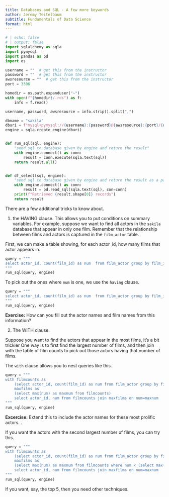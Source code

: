 ```yaml
---
title: Databases and SQL - A few more keywords
author: Jeremy Teitelbaum
subtitle: Fundamentals of Data Science
format: html
---
```



```python
# | echo: false
# | output: false
import sqlalchemy as sqla
import pymysql
import pandas as pd
import os

username = ""  # get this from the instructor
password = ""  # get this from the instructor
awsresource = ""  # get this from the instructor
port = 3306

homedir = os.path.expanduser("~")
with open(f"{homedir}/.rds") as f:
    info = f.read()

username, password, awsresource = info.strip().split(",")

dbname = "sakila"
dburi = f"mysql+pymysql://{username}:{password}@{awsresource}:{port}/{dbname}"
engine = sqla.create_engine(dburi)


def run_sql(sql, engine):
    "send sql to database given by engine and return the result"
    with engine.connect() as conn:
        result = conn.execute(sqla.text(sql))
    return result.all()


def df_select(sql, engine):
    "send sql to database given by engine and return the result as a pandas dataframe"
    with engine.connect() as conn:
        result = pd.read_sql(sqla.text(sql), con=conn)
    print(f"Retrieved {result.shape[0]} records")
    return result


```

There are a few additional tricks to know about. 

1. the HAVING clause.  This allows you to put conditions on summary variables. 
For example, suppose we want to find all actors in the `sakila` database 
that appear in only one film. Remember that the relationship between films and actors
is captured in the `film_actor` table. 

First, we can make a table showing, for each actor_id, how many films that actor appears in.

```python
query = """
select actor_id, count(film_id) as num  from film_actor group by film_id order by num
"""
run_sql(query, engine)
```

To pick out the ones where `num` is one, we use the `having` clause.

```python
query = """
select actor_id, count(film_id) as num  from film_actor group by film_id  having count(film_id)=1
"""
run_sql(query, engine)
```

**Exercise:** How can you fill out the actor names and film names from this information?


2. The WITH clause. 

Suppose you want to find the actors that appear in the most films, it's a bit trickier
One way is to first find the largest number of films, and then join with the table
of film counts to pick out those actors having that number of films.

The `with` clause allows you to nest queries like this.


```python
query = """
with filmcounts as
    (select actor_id, count(film_id) as num from film_actor group by film_id),
    maxfilms as
    (select max(num) as maxnum from filmcounts)
    select actor_id, num from filmcounts join maxfilms on num=maxnum
"""
run_sql(query, engine)
```

**Excercise:** Extend this to include the actor names for these most prolific actors. .

If you want the actors with the second largest number of films, you can try this.


```python
query = """
with filmcounts as
    (select actor_id, count(film_id) as num from film_actor group by film_id),
    maxfilms as
    (select max(num) as maxnum from filmcounts where num < (select max(num) from filmcounts))
    select actor_id, num from filmcounts join maxfilms on num=maxnum
"""
run_sql(query, engine)
```

If you want, say, the top  5, then you need other techniques.